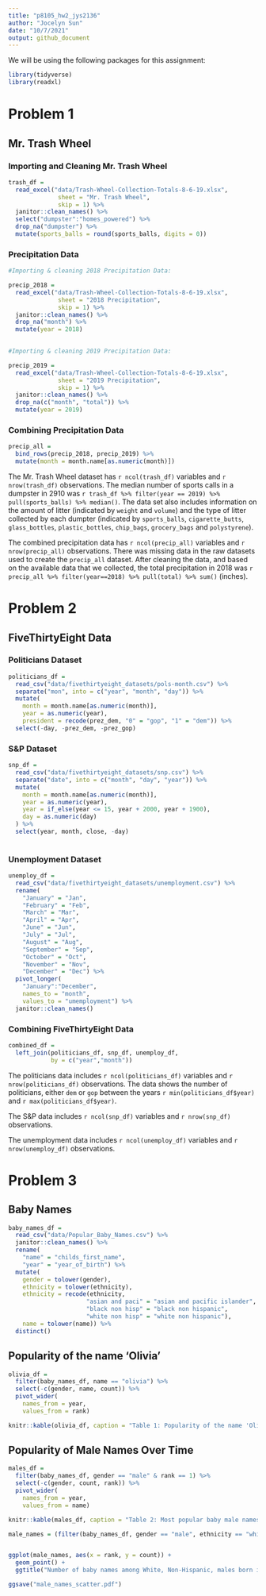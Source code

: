 ```yaml
---
title: "p8105_hw2_jys2136"
author: "Jocelyn Sun"
date: "10/7/2021"
output: github_document
---
```


We will be using the following packages for this assignment:
```r

library(tidyverse)
library(readxl)

```

# Problem 1

## Mr. Trash Wheel

### Importing and Cleaning Mr. Trash Wheel
```r

trash_df = 
  read_excel("data/Trash-Wheel-Collection-Totals-8-6-19.xlsx",
              sheet = "Mr. Trash Wheel",
              skip = 1) %>%
  janitor::clean_names() %>%
  select("dumpster":"homes_powered") %>%
  drop_na("dumpster") %>%
  mutate(sports_balls = round(sports_balls, digits = 0))

```


### Precipitation Data
```r
#Importing & cleaning 2018 Precipitation Data:

precip_2018 = 
  read_excel("data/Trash-Wheel-Collection-Totals-8-6-19.xlsx",
              sheet = "2018 Precipitation",
              skip = 1) %>%
  janitor::clean_names() %>%
  drop_na("month") %>%
  mutate(year = 2018)

  
#Importing & cleaning 2019 Precipitation Data:

precip_2019 = 
  read_excel("data/Trash-Wheel-Collection-Totals-8-6-19.xlsx",
              sheet = "2019 Precipitation",
              skip = 1) %>%
  janitor::clean_names() %>%
  drop_na(c("month", "total")) %>%
  mutate(year = 2019)

```


### Combining Precipitation Data
```r

precip_all = 
  bind_rows(precip_2018, precip_2019) %>%
  mutate(month = month.name[as.numeric(month)])

```

The Mr. Trash Wheel dataset has `r ncol(trash_df)` variables and `r nrow(trash_df)` observations. The median number of sports calls in a dumpster in 2910 was `r trash_df %>% filter(year == 2019) %>% pull(sports_balls) %>% median()`. The data set also includes information on the amount of litter (indicated by `weight` and `volume`) and the type of litter collected by each dumpter (indicated by `sports_balls`, `cigarette_butts`, `glass_bottles`, `plastic_bottles`, `chip_bags`, `grocery_bags` and `polystyrene`).

The combined precipitation data has `r ncol(precip_all)` variables and `r nrow(precip_all)` observations. There was missing data in the raw datasets used to create the `precip_all` dataset. After cleaning the data, and based on the available data that we collected, the total precipitation in 2018 was `r precip_all %>% filter(year==2018) %>% pull(total) %>% sum()` (inches).


# Problem 2

## FiveThirtyEight Data

### Politicians Dataset
```r

politicians_df =
  read_csv("data/fivethirtyeight_datasets/pols-month.csv") %>%
  separate("mon", into = c("year", "month", "day")) %>%
  mutate(
    month = month.name[as.numeric(month)],
    year = as.numeric(year),
    president = recode(prez_dem, "0" = "gop", "1" = "dem")) %>%
  select(-day, -prez_dem, -prez_gop)

```


### S&P Dataset
```r

snp_df = 
  read_csv("data/fivethirtyeight_datasets/snp.csv") %>%
  separate("date", into = c("month", "day", "year")) %>%
  mutate(
    month = month.name[as.numeric(month)],
    year = as.numeric(year),
    year = if_else(year <= 15, year + 2000, year + 1900),
    day = as.numeric(day)
  ) %>%
  select(year, month, close, -day)
  
```


### Unemployment Dataset
```r

unemploy_df = 
  read_csv("data/fivethirtyeight_datasets/unemployment.csv") %>%
  rename(
    "January" = "Jan", 
    "February" = "Feb", 
    "March" = "Mar",
    "April" = "Apr",
    "June" = "Jun",
    "July" = "Jul",
    "August" = "Aug",
    "September" = "Sep",
    "October" = "Oct",
    "November" = "Nov",
    "December" = "Dec") %>%
  pivot_longer(
    "January":"December",
    names_to = "month",
    values_to = "umemployment") %>%
  janitor::clean_names()

```

### Combining FiveThirtyEight Data
```r

combined_df = 
  left_join(politicians_df, snp_df, unemploy_df, 
            by = c("year","month"))

```

The politicians data includes `r ncol(politicians_df)` variables and `r nrow(politicians_df)` observations. The data shows the number of politicians, either `dem` or `gop` between the years `r min(politicians_df$year)` and `r max(politicians_df$year)`.

The S&P data includes `r ncol(snp_df)` variables and `r nrow(snp_df)` observations.

The unemployment data includes `r ncol(unemploy_df)` variables and `r nrow(unemploy_df)` observations.


# Problem 3

## Baby Names
```r

baby_names_df = 
  read_csv("data/Popular_Baby_Names.csv") %>%
  janitor::clean_names() %>%
  rename(
    "name" = "childs_first_name",
    "year" = "year_of_birth") %>%
  mutate(
    gender = tolower(gender),
    ethnicity = tolower(ethnicity),
    ethnicity = recode(ethnicity, 
                      "asian and paci" = "asian and pacific islander",
                      "black non hisp" = "black non hispanic",
                      "white non hisp" = "white non hispanic"),
    name = tolower(name)) %>%
  distinct()


```

## Popularity of the name 'Olivia'
```r

olivia_df = 
  filter(baby_names_df, name == "olivia") %>%
  select(-c(gender, name, count)) %>%
  pivot_wider(
    names_from = year,
    values_from = rank)

knitr::kable(olivia_df, caption = "Table 1: Popularity of the name 'Olivia' over time in NYC")

```


## Popularity of Male Names Over Time
```r

males_df = 
  filter(baby_names_df, gender == "male" & rank == 1) %>%
  select(-c(gender, count, rank)) %>%
  pivot_wider(
    names_from = year,
    values_from = name)

knitr::kable(males_df, caption = "Table 2: Most popular baby male names over time in NYC")

```


```r

male_names = (filter(baby_names_df, gender == "male", ethnicity == "white non hispanic", year == "2016"))


ggplot(male_names, aes(x = rank, y = count)) + 
  geom_point() + 
  ggtitle("Number of baby names among White, Non-Hispanic, males born in NYC by rank of name popularity (2016)")

ggsave("male_names_scatter.pdf")

```




